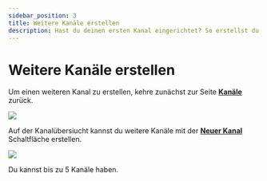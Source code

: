 ---
sidebar_position: 3
title: Weitere Kanäle erstellen
description: Hast du deinen ersten Kanal eingerichtet? So erstellst du noch mehr.
---

# Weitere Kanäle erstellen

Um einen weiteren Kanal zu erstellen, kehre zunächst zur Seite **[Kanäle](https://odysee.com/$/channels)** zurück.

![](https://i.imgur.com/KB8nfF3.png)

Auf der Kanalübersiucht kannst du weitere Kanäle mit der **[Neuer Kanal](https://odysee.com/$/channel/new)** Schaltfläche erstellen.

![](https://i.imgur.com/5ygxxOS.png)

Du kannst bis zu 5 Kanäle haben.
